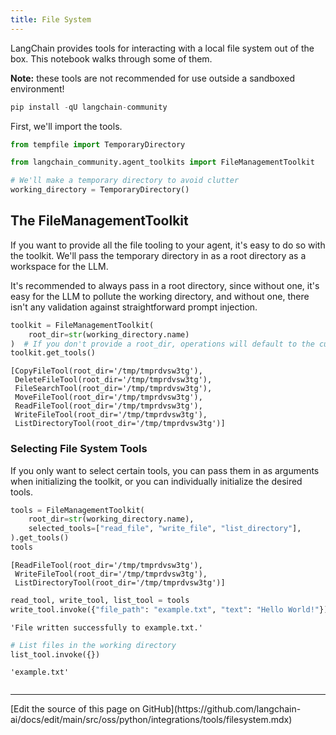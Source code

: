 ```yaml
---
title: File System
---
```


LangChain provides tools for interacting with a local file system out of the box. This notebook walks through some of them.

**Note:** these tools are not recommended for use outside a sandboxed environment!

```python
pip install -qU langchain-community
```

First, we'll import the tools.

```python
from tempfile import TemporaryDirectory

from langchain_community.agent_toolkits import FileManagementToolkit

# We'll make a temporary directory to avoid clutter
working_directory = TemporaryDirectory()
```

## The FileManagementToolkit

If you want to provide all the file tooling to your agent, it's easy to do so with the toolkit. We'll pass the temporary directory in as a root directory as a workspace for the LLM.

It's recommended to always pass in a root directory, since without one, it's easy for the LLM to pollute the working directory, and without one, there isn't any validation against
straightforward prompt injection.

```python
toolkit = FileManagementToolkit(
    root_dir=str(working_directory.name)
)  # If you don't provide a root_dir, operations will default to the current working directory
toolkit.get_tools()
```

```output
[CopyFileTool(root_dir='/tmp/tmprdvsw3tg'),
 DeleteFileTool(root_dir='/tmp/tmprdvsw3tg'),
 FileSearchTool(root_dir='/tmp/tmprdvsw3tg'),
 MoveFileTool(root_dir='/tmp/tmprdvsw3tg'),
 ReadFileTool(root_dir='/tmp/tmprdvsw3tg'),
 WriteFileTool(root_dir='/tmp/tmprdvsw3tg'),
 ListDirectoryTool(root_dir='/tmp/tmprdvsw3tg')]
```

### Selecting File System Tools

If you only want to select certain tools, you can pass them in as arguments when initializing the toolkit, or you can individually initialize the desired tools.

```python
tools = FileManagementToolkit(
    root_dir=str(working_directory.name),
    selected_tools=["read_file", "write_file", "list_directory"],
).get_tools()
tools
```

```output
[ReadFileTool(root_dir='/tmp/tmprdvsw3tg'),
 WriteFileTool(root_dir='/tmp/tmprdvsw3tg'),
 ListDirectoryTool(root_dir='/tmp/tmprdvsw3tg')]
```

```python
read_tool, write_tool, list_tool = tools
write_tool.invoke({"file_path": "example.txt", "text": "Hello World!"})
```

```output
'File written successfully to example.txt.'
```

```python
# List files in the working directory
list_tool.invoke({})
```

```output
'example.txt'
```

```python

```

---

<Callout icon="pen-to-square" iconType="regular">
  [Edit the source of this page on GitHub](https://github.com/langchain-ai/docs/edit/main/src/oss/python/integrations/tools/filesystem.mdx)
</Callout>

